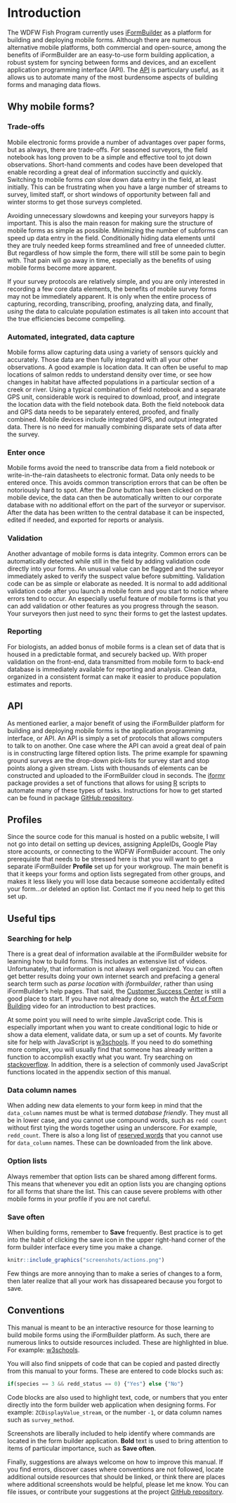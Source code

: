 # Introduction {#intro}

The WDFW Fish Program currently uses [iFormBuilder](https://www.zerionsoftware.com/iformbuilder/) as a platform for building and deploying mobile forms. Although there are numerous alternative mobile platforms, both commercial and open-source, among the benefits of iFormBuilder are an easy-to-use form building application, a robust system for syncing between forms and devices, and an excellent application programming interface (API). The [API](http://docs.iformbuilder.apiary.io/#) is particulary useful, as it allows us to automate many of the most burdensome aspects of building forms and managing data flows.

## Why mobile forms?

### Trade-offs

Mobile electronic forms provide a number of advantages over paper forms, but as always, there are trade-offs. For seasoned surveyors, the field notebook has long proven to be a simple and effective tool to jot down observations. Short-hand comments and codes have been developed that enable recording a great deal of information succinctly and quickly. Switching to mobile forms *can* slow down data entry in the field, at least initially. This can be frustrating when you have a large number of streams to survey, limited staff, or short windows of opportunity between fall and winter storms to get those surveys completed. 

Avoiding unnecessary slowdowns and keeping your surveyors happy is important. This is also the main reason for making sure the structure of mobile forms as simple as possible. Minimizing the number of subforms can speed up data entry in the field. Conditionally hiding data elements until they are truly needed keep forms streamlined and free of unneeded clutter. But regardless of how simple the form, there will still be some pain to begin with. That pain will go away in time, especially as the benefits of using mobile forms become more apparent.

If your survey protocols are relatively simple, and you are only interested in recording a few core data elements, the benefits of mobile survey forms may not be immediately apparent. It is only when the entire process of capturing, recording, transcribing, proofing, analyzing data, and finally, *using* the data to calculate population estimates is all taken into account that the true efficiencies become compelling. 

### Automated, integrated, data capture

Mobile forms allow capturing data using a variety of sensors quickly and accurately. Those data are then fully integrated with all your other observations. A good example is location data. It can often be useful to map locations of salmon redds to understand density over time, or see how changes in habitat have affected populations in a particular section of a creek or river. Using a typical combination of field notebook and a separate GPS unit, considerable work is required to download, proof, and integrate the location data with the field notebook data. Both the field notebook data and GPS data needs to be separately entered, proofed, and finally combined. Mobile devices include integrated GPS, and output integrated data. There is no need for manually combining disparate sets of data after the survey. 

### Enter once

Mobile forms avoid the need to transcribe data from a field notebook or write-in-the-rain datasheets to electronic format. Data only needs to be entered once. This avoids common transcription errors that can be often be notoriously hard to spot. After the *Done* button has been clicked on the mobile device, the data can then be automatically written to our corporate database with no additional effort on the part of the surveyor or supervisor. After the data has been written to the central database it can be inspected, edited if needed, and exported for reports or analysis. 

### Validation

Another advantage of mobile forms is data integrity. Common errors can be automatically detected while still in the field by adding validation code directly into your forms. An unusual value can be flagged and the surveyor immediately asked to verify the suspect value before submitting. Validation code can be as simple or elaborate as needed. It is normal to add additional validation code after you launch a mobile form and you start to notice where errors tend to occur. An especially useful feature of mobile forms is that you can add validation or other features as you progress through the season. Your surveyors then just need to sync their forms to get the lastest updates. 

### Reporting

For biologists, an added bonus of mobile forms is a clean set of data that is housed in a predictable format, and securely backed up. With proper validation on the front-end, data transmitted from mobile form to back-end database is immediately available for reporting and analysis. Clean data, organized in a consistent format can make it easier to produce population estimates and reports.


## API

As mentioned earlier, a major benefit of using the iFormBuilder platform for building and deploying mobile forms is the application programming interface, or API. An API is simply a set of protocols that allows computers to talk to on another. One case where the API can avoid a great deal of pain is in constructing large filtered option lists. The prime example for spawning ground surveys are the drop-down pick-lists for survey start and stop points along a given stream. Lists with thousands of elements can be constructed and uploaded to the iFormBuilder cloud in seconds. The [iformr](https://github.com/arestrom/iformr) package provides a set of functions that allows for using [R](https://www.r-project.org/about.html) scripts to automate many of these types of tasks. Instructions for how to get started can be found in package [GitHub repository](https://github.com/arestrom/iformr).

## Profiles

Since the source code for this manual is hosted on a public website, I will not go into detail on setting up devices, assigning AppleIDs, Google Play store accounts, or connecting to the WDFW iFormBuider account. The only prerequiste that needs to be stressed here is that you will want to get a separate iFormBuilder **Profile** set up for your workgroup. The main benefit is that it keeps your forms and option lists segregated from other groups, and makes it less likely you will lose data because someone accidentally edited your form...or deleted an option list. Contact me if you need help to get this set up.

## Useful tips

### Searching for help

There is a great deal of information available at the iFormBuilder website for learning how to build forms. This includes an extensive list of videos. Unfortunately, that information is not always well organized. You can often get better results doing your own internet search and prefacing a general search term such as *parse location* with *iformbuilder*, rather than using iFormBuilder's help pages. That said, the [Customer Success Center](https://iformbuilder.zendesk.com/hc/en-us) is still a good place to start. If you have not already done so, watch the [Art of Form Building](https://www.zerionsoftware.com/recording/form-builder-101-may-2016/) video for an introduction to best practices. 

At some point you will need to write simple JavaScript code. This is especially important when you want to create conditional logic to hide or show a data element, validate data, or sum up a set of counts. My favorite site for help with JavaScript is [w3schools](https://www.w3schools.com/js/). If you need to do something more complex, you will usually find that someone has already written a function to accomplish exactly what you want. Try searching on [stackoverflow](https://stackoverflow.com/questions/tagged/javascript). In addition, there is a selection of commonly used JavaScript functions located in the appendix section of this manual.

### Data column names

When adding new data elements to your form keep in mind that the `data_column` names must be what is termed *database friendly*. They must all be in lower case, and you cannot use compound words, such as `redd count` without first tying the words together using an underscore. For example, `redd_count`. There is also a long list of [reserved words](https://iformbuilder.zendesk.com/hc/en-us/articles/201698530-Reserved-Words-What-words-cannot-be-used-as-data-column-names-) that you cannot use for `data_column` names. These can be downloaded from the link above. 

### Option lists

Always remember that option lists can be shared among different forms. This means that whenever you edit an option lists you are changing options for all forms that share the list. This can cause severe problems with other mobile forms in your profile if you are not careful. 

### Save often

When building forms, remember to **Save** frequently. Best practice is to get into the habit of clicking the save icon in the upper right-hand corner of the form builder interface every time you make a change. 

```r
knitr::include_graphics("screenshots/actions.png")
```

Few things are more annoying than to make a series of changes to a form, then later realize that all your work has dissapeared because you forgot to save. 

## Conventions

This manual is meant to be an interactive resource for those learning to build mobile forms using the iFormBuilder platform. As such, there are numerous links to outside resources included. These are highlighted in blue. For example: [w3schools](https://www.w3schools.com/js/). 

You will also find snippets of code that can be copied and pasted directly from this manual to your forms. These are entered to code blocks such as:

```js
if(species == 3 && redd_status == 0) {"Yes"} else {"No"}
```

Code blocks are also used to highlight text, code, or numbers that you enter directly into the form builder web application when designing forms. For example: `ZCDisplayValue_stream`, or the number `-1`, or data column names such as `survey_method`. 

Screenshots are liberally included to help identify where commands are located in the form builder application. **Bold** text is used to bring attention to items of particular importance, such as **Save often**. 

Finally, suggestions are always welcome on how to improve this manual. If you find errors, discover cases where conventions are not followed, locate additional outside resources that should be linked, or think there are places where additional screenshots would be helpful, please let me know. You can file issues, or contribute your suggestions at the project [GitHub repository](https://github.com/arestrom/mf4ss).





